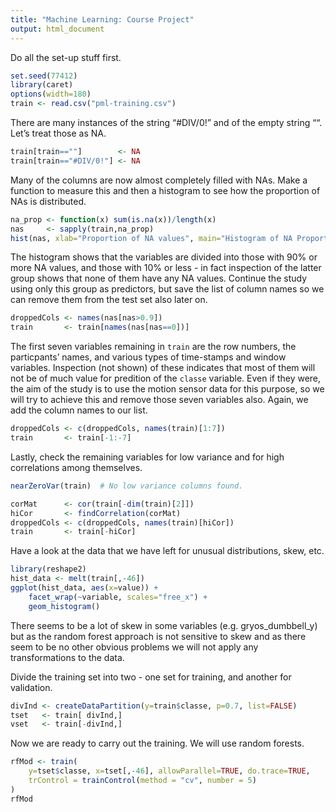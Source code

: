 ```yaml
---
title: "Machine Learning: Course Project"
output: html_document
---
```


Do all the set-up stuff first.

```r
set.seed(77412)
library(caret)
options(width=180)
train <- read.csv("pml-training.csv")
```

There are many instances of the string "#DIV/0!" and of the empty string "".
Let's treat those as NA.
```r
train[train==""]        <- NA
train[train=="#DIV/0!"] <- NA
```

Many of the columns are now almost completely filled with NAs. Make a function
to measure this and then a histogram to see how the proportion of NAs is
distributed.
```r
na_prop <- function(x) sum(is.na(x))/length(x)
nas     <- sapply(train,na_prop)
hist(nas, xlab="Proportion of NA values", main="Histogram of NA Proportions")
```

The histogram shows that the variables are divided into those with 90% or more
NA values, and those with 10% or less - in fact inspection of the latter group
shows that none of them have any NA values. Continue the study using only this
group as predictors, but save the list of column names so we can remove them
from the test set also later on.
```r
droppedCols <- names(nas[nas>0.9])
train       <- train[names(nas[nas==0])]
```

The first seven variables remaining in `train` are the row numbers, the
particpants' names, and various types of time-stamps and window variables.
Inspection (not shown) of these indicates that most of them will not be of much
value for predition of the `classe` variable. Even if they were, the aim of the
study is to use the motion sensor data for this purpose, so we will try to
achieve this and remove those seven variables also. Again, we add the column
names to our list.
```r
droppedCols <- c(droppedCols, names(train)[1:7])
train       <- train[-1:-7]
```

Lastly, check the remaining variables for low variance and for high correlations
among themselves.
```r
nearZeroVar(train)  # No low variance columns found.

corMat      <- cor(train[-dim(train)[2]])
hiCor       <- findCorrelation(corMat)
droppedCols <- c(droppedCols, names(train)[hiCor])
train       <- train[-hiCor]
```

Have a look at the data that we have left for unusual distributions, skew, etc.
```r
library(reshape2)
hist_data <- melt(train[,-46])
ggplot(hist_data, aes(x=value)) +
    facet_wrap(~variable, scales="free_x") +
    geom_histogram()
```

There seems to be a lot of skew in some variables (e.g. gryos_dumbbell_y) but as
the random forest approach is not sensitive to skew and as there seem to be no
other obvious problems we will not apply any transformations to the data.

Divide the training set into two - one set for training, and another for
validation.
```r
divInd <- createDataPartition(y=train$classe, p=0.7, list=FALSE)
tset   <- train[ divInd,]
vset   <- train[-divInd,]
```

Now we are ready to carry out the training. We will use random forests.
```r
rfMod <- train(
    y=tset$classe, x=tset[,-46], allowParallel=TRUE, do.trace=TRUE,
    trControl = trainControl(method = "cv", number = 5)
)
rfMod
```



